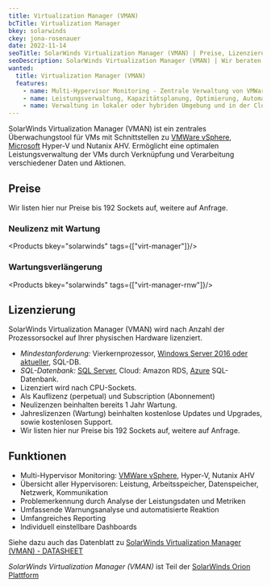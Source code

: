 ```yaml
---
title: Virtualization Manager (VMAN)
bcTitle: Virtualization Manager
bkey: solarwinds
ckey: jona-rosenauer
date: 2022-11-14
seoTitle: SolarWinds Virtualization Manager (VMAN) | Preise, Lizenzierung, Subscriptions
seoDescription: SolarWinds Virtualization Manager (VMAN) | Wir beraten Sie individuell zu Fragen bei Lizenzierung und Kosten. Mit nur drei Klicks ein Angebot anfordern.
wanted:
  title: Virtualization Manager (VMAN)
  features:
    - name: Multi-Hypervisor Monitoring - Zentrale Verwaltung von VMWare vSphere, MS Hyper-V und Nutanix AHV VMs (Virtual Machines)
    - name: Leistungsverwaltung, Kapazitätsplanung, Optimierung, Automatisierung
    - name: Verwaltung in lokaler oder hybriden Umgebung und in der Cloud
---
```




<Intro>

SolarWinds Virtualization Manager (VMAN) ist ein zentrales Überwachungstool für VMs mit Schnittstellen zu [VMWare vSphere](/hersteller/vmware/vsphere/), [Microsoft](/hersteller/microsoft/) Hyper-V und Nutanix AHV.
Ermöglicht eine optimalen Leistungsverwaltung der VMs durch Verknüpfung und Verarbeitung verschiedener Daten und Aktionen.

</Intro>

<TOC />



## Preise

<Info>

Wir listen hier nur Preise bis 192 Sockets auf, weitere auf Anfrage.

</Info>

### Neulizenz mit Wartung

<Products bkey="solarwinds" tags={["virt-manager"]}/>


### Wartungsverlängerung

<Products bkey="solarwinds" tags={["virt-manager-rnw"]}/>



## Lizenzierung

SolarWinds Virtualization Manager (VMAN) wird nach Anzahl der Prozessorsockel auf Ihrer
physischen Hardware lizenziert.


<ArrowList>

- *Mindestanforderung:* Vierkernprozessor, [Windows Server 2016 oder aktueller](/hersteller/microsoft/windows-server/), SQL-DB.
- *SQL-Datenbank:* [SQL Server](/hersteller/microsoft/sql-server/), Cloud: Amazon RDS, [Azure](/hersteller/microsoft/azure/) SQL-Datenbank.
- Lizenziert wird nach CPU-Sockets.
- Als Kauflizenz (perpetual) und Subscription (Abonnement)
- Neulizenzen beinhalten bereits 1 Jahr Wartung.
- Jahreslizenzen (Wartung) beinhalten kostenlose Updates und Upgrades, sowie kostenlosen Support.
- Wir listen hier nur Preise bis 192 Sockets auf, weitere auf Anfrage.

</ArrowList>


## Funktionen

<ArrowList>

- Multi-Hypervisor Monitoring: [VMWare vSphere](/hersteller/vmware/vsphere/), Hyper-V, Nutanix AHV
- Übersicht aller Hypervisoren: Leistung, Arbeitsspeicher, Datenspeicher, Netzwerk, Kommunikation
- Problemerkennung durch Analyse der Leistungsdaten und Metriken
- Umfassende Warnungsanalyse und automatisierte Reaktion
- Umfangreiches Reporting
- Individuell einstellbare Dashboards


</ArrowList>

Siehe dazu auch das Datenblatt zu [SolarWinds Virtualization Manager (VMAN) - DATASHEET](/hersteller/solarwinds/vm-datasheet-de.pdf)


<Info>

*SolarWinds Virtualization Manager (VMAN)* ist Teil der [SolarWinds Orion Plattform](/hersteller/solarwinds/orion-platform-datasheet-de.pdf)

</Info>
